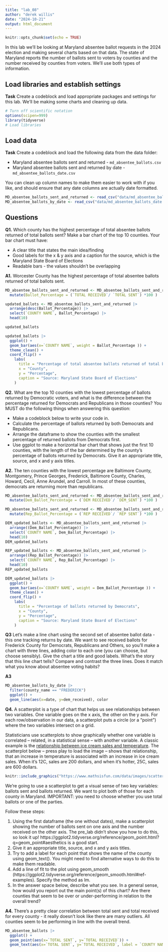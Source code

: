 ```yaml
---
title: "lab_08"
author: "derek willis"
date: "2024-10-21"
output: html_document
---
```


```r
knitr::opts_chunk$set(echo = TRUE)
```

In this lab we'll be looking at Maryland absentee ballot requests in the 2024 election and making several charts based on that data. The state of Maryland reports the number of ballots sent to voters by counties and the number received by counties from voters. We'll use both types of information.

## Load libraries and establish settings

**Task** Create a codeblock and load appropriate packages and settings for this lab. We'll be making some charts and cleaning up data.

```r
# Turn off scientific notation
options(scipen=999)
library(tidyverse)
# Load libraries
```

## Load data

**Task** Create a codeblock and load the following data from the data folder:

-   Maryland absentee ballots sent and returned - `md_absentee_ballots.csv`
-   Maryland absentee ballots sent and returned by date - `md_absentee_ballots_date.csv`

You can clean up column names to make them easier to work with if you like, and should ensure that any date columns are actually date formatted.

```r
MD_absentee_ballots_sent_and_returned <- read_csv("data/md_absentee_ballots.csv")
MD_absentee_ballots_by_date <- read_csv("data/md_absentee_ballots_date.csv")
```

## Questions

**Q1.** Which county has the highest percentage of total absentee ballots returned of total ballots sent? Make a bar chart of the top 10 counties. Your bar chart must have:

-   A clear title that states the main idea/finding
-   Good labels for the x & y axis and a caption for the source, which is the Maryland State Board of Elections
-   Readable bars - the values shouldn't be overlapping

**A1.** Worcester County has the highest percentage of total absentee ballots returned of total ballots sent. 
``` r
MD_absentee_ballots_sent_and_returned <- MD_absentee_ballots_sent_and_returned |> 
  mutate(Ballot_Percentage = (`TOTAL RECEIVED`/ `TOTAL SENT`) *100 )

updated_ballots <- MD_absentee_ballots_sent_and_returned |>
  arrange(desc(Ballot_Percentage)) |>
  select(`COUNTY NAME`, Ballot_Percentage) |> 
  head(10)

updated_ballots
```


```r
updated_ballots |>
  ggplot() +
  geom_bar(aes(x=`COUNTY NAME`, weight = Ballot_Percentage )) +
  theme_clean() +
  coord_flip() +
    labs(
      title = "Percentage of total absentee ballots returned of total ballots sent", 
      x = "County",
      y = "Percentage",
      caption = "Source: Maryland State Board of Elections"
    )
```

**Q2.** What are the top 10 counties with the lowest percentage of ballots returned by Democratic voters, and what is the difference between the percentage returned for Democrats and Republicans in those counties? You MUST do the following things when answering this question:

-   Make a codeblock below to write your code in.
-   Calculate the percentage of ballots returned by both Democrats and Republicans.
-   Arrange the dataframe to show the counties with the smallest percentage of returned ballots from Democrats first.
-   Use ggplot to make a horizontal bar chart that shows just the first 10 counties, with the length of the bar determined by the county's percentage of ballots returned by Democrats. Give it an appropriate title, source, and x and y axis titles.

**A2.**
The ten counties with the lowest percentage are Baltimore County, Montgomery, Prince Georges, Frederick, Baltimore County, Charles, Howard, Cecil, Anne Arundel, and Carroll. In most of these counties, democrats are returning more than republicans. 
```r
MD_absentee_ballots_sent_and_returned <- MD_absentee_ballots_sent_and_returned |> 
  mutate(Dem_Ballot_Percentage = (`DEM RECEIVED`/ `DEM_SENT`) *100 )

MD_absentee_ballots_sent_and_returned <- MD_absentee_ballots_sent_and_returned |> 
  mutate(Rep_Ballot_Percentage = (`REP RECEIVED`/ `REP SENT`) *100 )

DEM_updated_ballots <- MD_absentee_ballots_sent_and_returned |>
  arrange((Dem_Ballot_Percentage)) |>
  select(`COUNTY NAME`, Dem_Ballot_Percentage) |> 
  head(10)
DEM_updated_ballots

REP_updated_ballots <- MD_absentee_ballots_sent_and_returned |>
  arrange((Rep_Ballot_Percentage)) |>
  select(`COUNTY NAME`, Rep_Ballot_Percentage) |> 
  head(10)
REP_updated_ballots

```

```r
DEM_updated_ballots |>
  ggplot() +
  geom_bar(aes(x=`COUNTY NAME`, weight = Dem_Ballot_Percentage )) +
  theme_clean() +
  coord_flip() +
    labs(
      title = "Percentage of ballots returned by Democrats", 
      x = "County",
      y = "Percentage",
      caption = "Source: Maryland State Board of Elections"
    )
```
**Q3** Let's make a line chart using the second set of absentee ballot data - this one tracking returns by date. We want to see received ballots for Frederick County for Democrats, Republicans and Others, so you'll make a chart with three lines, adding color to each one (you can choose, but choose sensibly). Give the chart a title and good labels. What's the story that this line chart tells? Compare and contrast the three lines. Does it match what you know about absentee voting habits?

**A3** 

```r
MD_absentee_ballots_by_date |>
  filter(county_name == "FREDERICK")
  ggplot() +
  geom_line(aes(x=date, y=dem_received), color
```

**Q4.** A scatterplot is a type of chart that helps us see relationships between two variables. One variable goes on the x axis, the other on the y axis. For each row/observation in our data, a scatterplot puts a circle (or a "point") where the two variables intersect on a grid.

Statisticians use scatterplots to show graphically whether one variable is correlated -- related, in a statistical sense -- with another variable. A classic example is the [relationship between ice cream sales and temperature](https://www.mathsisfun.com/data/scatter-xy-plots.html). The scatterplot below -- press play to load the image -- shows that relationship, that an increase in temperature is associated with an increase in ice cream sales. When it's 12C, sales are 200 dollars, and when it's hotter, 25C, sales are 600 dollars.

```r
knitr::include_graphics("https://www.mathsisfun.com/data/images/scatter-ice-cream1.svg")
```

We're going to use a scatterplot to get a visual sense of two key variables: ballots sent and ballots returned. We want to plot both of those for each county in Maryland. IMPORTANT: you need to choose whether you use total ballots or one of the parties.

Follow these steps:

1. Using the first dataframe (the one without dates), make a scatterplot showing the number of ballots sent on one axis and the number received on the other axis. The pre_lab didn't show you how to do this, so look it up! https://ggplot2.tidyverse.org/reference/geom_point.html?q=geom_point#aesthetics is a good start.
2. Give it an appropriate title, source, and x and y axis titles.
3. Try to add a label for each point that shows the name of the county using geom_text(). You might need to find alternative ways to do this to make them readable.
4. Add a line of fit to the plot using geom_smooth (https://ggplot2.tidyverse.org/reference/geom_smooth.html#ref-examples). Specify the method as lm.
5. In the answer space below, describe what you see. In a general sense, how would you report out the main point(s) of this chart? Are there counties that seem to be over or under-performing in relation to the overall trend?

**A4.** 
There's a pretty clear correlation between total sent and total received for every county - it really doesn't look like there are many outliers. All counties seem to be performing in line with the overall trend. 
```r
MD_absentee_ballots |>
  ggplot() +
  geom_point(aes(x=`TOTAL SENT`, y=`TOTAL RECEIVED`)) +
  geom_text(aes(x=`TOTAL SENT`, y=`TOTAL RECEIVED`, label = `COUNTY NAME`), check_overlap = TRUE)
  

  
```
